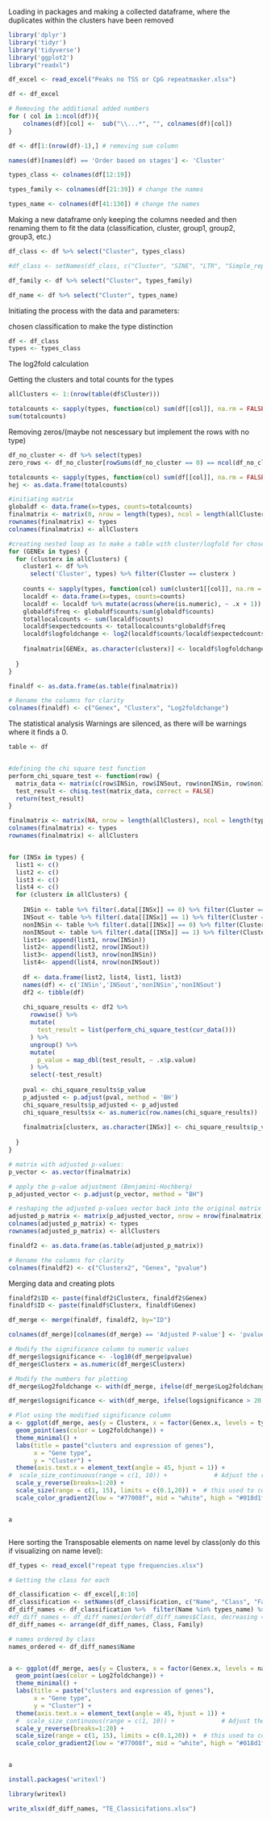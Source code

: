 

Loading in packages and making a collected dataframe, where the duplicates within the clusters have been removed
```{r}
library('dplyr')
library('tidyr')
library('tidyverse')
library('ggplot2')
library("readxl")
```


```{r}
df_excel <- read_excel("Peaks no TSS or CpG repeatmasker.xlsx")
```


```{r}
df <- df_excel

# Removing the additional added numbers
for ( col in 1:ncol(df)){
    colnames(df)[col] <-  sub("\\...*", "", colnames(df)[col])
}

df <- df[1:(nrow(df)-1),] # removing sum column

names(df)[names(df) == 'Order based on stages'] <- 'Cluster'

types_class <- colnames(df[12:19])

types_family <- colnames(df[21:39]) # change the names

types_name <- colnames(df[41:130]) # change the names
```

Making a new dataframe only keeping the columns needed and then renaming them to fit the data
(classification, cluster, group1, group2, group3, etc.)
```{r}
df_class <- df %>% select("Cluster", types_class)

#df_class <- setNames(df_class, c("Cluster", "SINE", "LTR", "Simple_repeat", "LINE", "Low_complexity", "DNA", "Other", "Satellite"))

df_family <- df %>% select("Cluster", types_family)

df_name <- df %>% select("Cluster", types_name)

```


Initiating the process with the data and parameters:

chosen classification to make the type distinction
```{r}
df <- df_class
types <- types_class
```

The log2fold calculation

Getting the clusters and total counts for the types
```{r}
allClusters <- 1:(nrow(table(df$Cluster)))

totalcounts <- sapply(types, function(col) sum(df[[col]], na.rm = FALSE))
sum(totalcounts)
```

Removing zeros/(maybe not nescessary but implement the rows with no type)
```{r}
df_no_cluster <- df %>% select(types)
zero_rows <- df_no_cluster[rowSums(df_no_cluster == 0) == ncol(df_no_cluster), ]

```


```{r}
totalcounts <- sapply(types, function(col) sum(df[[col]], na.rm = FALSE))
hej <- as.data.frame(totalcounts)


```


```{r}
#initiating matrix
globaldf <- data.frame(x=types, counts=totalcounts)
finalmatrix <- matrix(0, nrow = length(types), ncol = length(allClusters))
rownames(finalmatrix) <- types
colnames(finalmatrix) <- allClusters
```


```{r}
#creating nested loop as to make a table with cluster/logfold for chosen strain
for (GENEx in types) {
  for (clusterx in allClusters) {
    cluster1 <- df %>% 
      select('Cluster', types) %>% filter(Cluster == clusterx )
    
    counts <- sapply(types, function(col) sum(cluster1[[col]], na.rm = FALSE))
    localdf <- data.frame(x=types, counts=counts)
    localdf <- localdf %>% mutate(across(where(is.numeric), ~ .x + 1)) #adding 1 to every value to avoid 0
    globaldf$freq <- globaldf$counts/sum(globaldf$counts)
    totallocalcounts <- sum(localdf$counts)
    localdf$expectedcounts <- totallocalcounts*globaldf$freq
    localdf$logfoldchange <- log2(localdf$counts/localdf$expectedcounts)
    
    finalmatrix[GENEx, as.character(clusterx)] <- localdf$logfoldchange[which(localdf$x == GENEx)]
    
  }
}

finaldf <- as.data.frame(as.table(finalmatrix))

# Rename the columns for clarity
colnames(finaldf) <- c("Genex", "Clusterx", "Log2foldchange")

```




The statistical analysis 
Warnings are silenced, as there will be warnings where it finds a 0.
```{r, warning=FALSE}
table <- df


#defining the chi square test function
perform_chi_square_test <- function(row) {
  matrix_data <- matrix(c(row$INSin, row$INSout, row$nonINSin, row$nonINSout), nrow = 2, byrow = TRUE)
  test_result <- chisq.test(matrix_data, correct = FALSE)
  return(test_result)
}

finalmatrix <- matrix(NA, nrow = length(allClusters), ncol = length(types))
colnames(finalmatrix) <- types
rownames(finalmatrix) <- allClusters


for (INSx in types) {
  list1 <- c()
  list2 <- c()
  list3 <- c()
  list4 <- c()
  for (clusterx in allClusters) {
    
    INSin <- table %>% filter(.data[[INSx]] == 0) %>% filter(Cluster == clusterx) 
    INSout <- table %>% filter(.data[[INSx]] == 1) %>% filter(Cluster == clusterx) 
    nonINSin <- table %>% filter(.data[[INSx]] == 0) %>% filter(Cluster != clusterx) 
    nonINSout <- table %>% filter(.data[[INSx]] == 1) %>% filter(Cluster != clusterx)
    list1<- append(list1, nrow(INSin))
    list2<- append(list2, nrow(INSout))
    list3<- append(list3, nrow(nonINSin))
    list4<- append(list4, nrow(nonINSout))
    
    df <- data.frame(list2, list4, list1, list3)
    names(df) <- c('INSin','INSout','nonINSin','nonINSout')
    df2 <- tibble(df)
    
    chi_square_results <- df2 %>% 
      rowwise() %>% 
      mutate(
        test_result = list(perform_chi_square_test(cur_data()))
      ) %>% 
      ungroup() %>% 
      mutate(
        p_value = map_dbl(test_result, ~ .x$p.value)
      ) %>% 
      select(-test_result)
    
    pval <- chi_square_results$p_value
    p_adjusted <- p.adjust(pval, method = 'BH')
    chi_square_results$p_adjusted <- p_adjusted
    chi_square_results$x <- as.numeric(row.names(chi_square_results))
    
    finalmatrix[clusterx, as.character(INSx)] <- chi_square_results$p_value[which(chi_square_results$x == clusterx)]
    
  }
}

# matrix with adjusted p-values:
p_vector <- as.vector(finalmatrix)

# apply the p-value adjustment (Benjamini-Hochberg)
p_adjusted_vector <- p.adjust(p_vector, method = "BH")

# reshaping the adjusted p-values vector back into the original matrix dimensions
adjusted_p_matrix <- matrix(p_adjusted_vector, nrow = nrow(finalmatrix), ncol = ncol(finalmatrix))
colnames(adjusted_p_matrix) <- types
rownames(adjusted_p_matrix) <- allClusters

finaldf2 <- as.data.frame(as.table(adjusted_p_matrix))

# Rename the columns for clarity
colnames(finaldf2) <- c("Clusterx2", "Genex", "pvalue")

```





Merging data and creating plots
```{r}
finaldf2$ID <- paste(finaldf2$Clusterx, finaldf2$Genex)
finaldf$ID <- paste(finaldf$Clusterx, finaldf$Genex)

df_merge <- merge(finaldf, finaldf2, by="ID") 

colnames(df_merge)[colnames(df_merge) == 'Adjusted P-value'] <- 'pvalue'

# Modify the significance column to numeric values
df_merge$logsignificance <- -log10(df_merge$pvalue)
df_merge$Clusterx = as.numeric(df_merge$Clusterx)

# Modify the numbers for plotting
df_merge$Log2foldchange <- with(df_merge, ifelse(df_merge$Log2foldchange > 1, 1, ifelse(df_merge$Log2foldchange < -1, -1, df_merge$Log2foldchange)))

df_merge$logsignificance <- with(df_merge, ifelse(logsignificance > 20, 20, logsignificance))
```


```{r}
# Plot using the modified significance column
a <- ggplot(df_merge, aes(y = Clusterx, x = factor(Genex.x, levels = types), size = logsignificance)) +
  geom_point(aes(color = Log2foldchange)) +
  theme_minimal() +
  labs(title = paste("clusters and expression of genes"),
       x = "Gene type",
       y = "Cluster") +
  theme(axis.text.x = element_text(angle = 45, hjust = 1)) +
#  scale_size_continuous(range = c(1, 10)) +             # Adjust the range to control the size of the points for only one plot
  scale_y_reverse(breaks=1:20) +
  scale_size(range = c(1, 15), limits = c(0.1,20)) +  # this used to compare between plots. to make them comparable, range decides size and limits decides top value
  scale_color_gradient2(low = "#77008f", mid = "white", high = "#018d1f", midpoint = 0,limits = c(-1, 1)) #Limit sets the top and bottom, but values that falls outside this category will be grey


a



```

Here sorting the Transposable elements on name level by class(only do this if visualizing on name level):

```{r}
df_types <- read_excel("repeat type frequencies.xlsx")

# Getting the class for each 

df_classification <- df_excel[,8:10]
df_classification <- setNames(df_classification, c("Name", "Class", "Family"))
df_diff_names <- df_classification %>%  filter(Name %in% types_name) %>%  distinct()
#df_diff_names <- df_diff_names[order(df_diff_names$Class, decreasing = FALSE),]
df_diff_names <- arrange(df_diff_names, Class, Family)

# names ordered by class
names_ordered <- df_diff_names$Name


a <- ggplot(df_merge, aes(y = Clusterx, x = factor(Genex.x, levels = names_ordered), size = logsignificance)) +
  geom_point(aes(color = Log2foldchange)) +
  theme_minimal() +
  labs(title = paste("clusters and expression of genes"),
       x = "Gene type",
       y = "Cluster") +
  theme(axis.text.x = element_text(angle = 45, hjust = 1)) +
  #  scale_size_continuous(range = c(1, 10)) +             # Adjust the range to control the size of the points for only one plot
  scale_y_reverse(breaks=1:20) +
  scale_size(range = c(1, 15), limits = c(0.1,20)) +  # this used to compare between plots. to make them comparable, range decides size and limits decides top value
  scale_color_gradient2(low = "#77008f", mid = "white", high = "#018d1f", midpoint = 0,limits = c(-1, 1)) #Limit sets the top and bottom, but values that falls outside this category will be grey


a

```


```{r}
install.packages('writexl')

library(writexl)

write_xlsx(df_diff_names, "TE_Classicifations.xlsx")
```



















